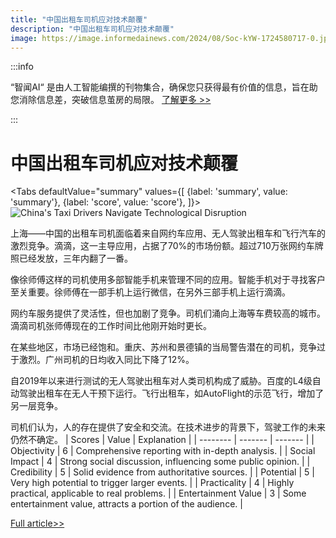 ```yaml
---
title: "中国出租车司机应对技术颠覆"
description: "中国出租车司机应对技术颠覆"
image: https://image.informedainews.com/2024/08/Soc-kYW-1724580717-0.jpg
---
```



:::info

“智闻AI“ 是由人工智能编撰的刊物集合，确保您只获得最有价值的信息，旨在助您消除信息差，突破信息茧房的局限。  [了解更多 >>](/)

:::

# 中国出租车司机应对技术颠覆


<Tabs
	defaultValue="summary"
	values={[
	{label: 'summary', value: 'summary'},
	{label: 'score', value: 'score'},
]}>
<TabItem value="summary">
<img
  src="https://image.informedainews.com/2024/08/Soc-kYW-1724580717-0.jpg"
  alt="China's Taxi Drivers Navigate Technological Disruption"
/>



上海——中国的出租车司机面临着来自网约车应用、无人驾驶出租车和飞行汽车的激烈竞争。滴滴，这一主导应用，占据了70%的市场份额。超过710万张网约车牌照已经发放，三年内翻了一番。

像徐师傅这样的司机使用多部智能手机来管理不同的应用。智能手机对于寻找客户至关重要。徐师傅在一部手机上运行微信，在另外三部手机上运行滴滴。

网约车服务提供了灵活性，但也加剧了竞争。司机们涌向上海等车费较高的城市。滴滴司机张师傅现在的工作时间比他刚开始时更长。

在某些地区，市场已经饱和。重庆、苏州和景德镇的当局警告潜在的司机，竞争过于激烈。广州司机的日均收入同比下降了12%。

自2019年以来进行测试的无人驾驶出租车对人类司机构成了威胁。百度的L4级自动驾驶出租车在无人干预下运行。飞行出租车，如AutoFlight的示范飞行，增加了另一层竞争。

司机们认为，人的存在提供了安全和交流。在技术进步的背景下，驾驶工作的未来仍然不确定。
</TabItem>
<TabItem value="score">
	| Scores     | Value   | Explanation |
	| -------- | ------- | ------- |
	| Objectivity  | 6    | Comprehensive reporting with in-depth analysis.    |
	| Social Impact | 4     | Strong social discussion, influencing some public opinion.    |
	| Credibility    | 5    | Solid evidence from authoritative sources.    |
	| Potential    | 5    | Very high potential to trigger larger events.    |
	| Practicality    | 4    | Highly practical, applicable to real problems.    |
	| Entertainment Value    | 3    | Some entertainment value, attracts a portion of the audience.    |
</TabItem>
</Tabs>

[Full article>>](https://asia.nikkei.com/Business/Transportation/For-China-s-taxi-drivers-smartphones-are-as-important-as-seat-belts)
